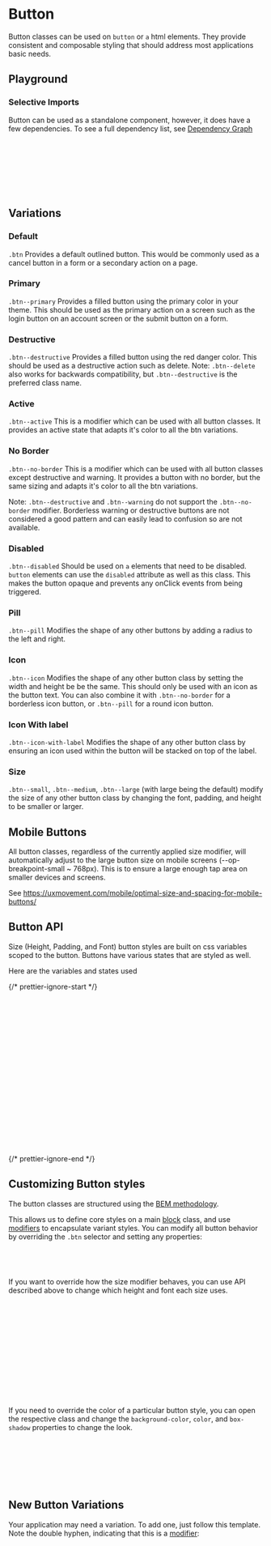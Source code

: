 
<Meta of={ButtonStories} />

# Button

<div
  dangerouslySetInnerHTML={{
    __html: createSourceCodeLink({ link: 'components/button.css' }).outerHTML,
  }}
></div>

Button classes can be used on `button` or `a` html elements. They provide consistent and composable styling that should address most applications basic needs.

## Playground

<Canvas of={ButtonStories.Default} />
<Controls of={ButtonStories.Default} />

### Selective Imports

Button can be used as a standalone component, however, it does have a few dependencies. To see a full dependency list, see [Dependency Graph](?path=/docs/overview-selective-imports--docs#dependencies)

```css
/* Depends on */
@import '@rolemodel/optics/dist/css/core/tokens';
@import '@rolemodel/optics/dist/css/core/base';
@import '@rolemodel/optics/dist/css/components/icon';

/* Component */
@import '@rolemodel/optics/dist/css/components/button';
```

## Variations

### Default

`.btn` Provides a default outlined button. This would be commonly used as a cancel button in a form or a secondary action on a page.

<Canvas of={ButtonStories.Default} />

### Primary

`.btn--primary` Provides a filled button using the primary color in your theme. This should be used as the primary action on a screen such as the login button on an account screen or the submit button on a form.

<Canvas of={ButtonStories.Primary} />

### Destructive

`.btn--destructive` Provides a filled button using the red danger color. This should be used as a destructive action such as delete.
Note: `.btn--delete` also works for backwards compatibility, but `.btn--destructive` is the preferred class name.

<Canvas of={ButtonStories.Destructive} />

### Active

`.btn--active` This is a modifier which can be used with all button classes. It provides an active state that adapts it's color to all the btn variations.

<Canvas of={ButtonStories.Active} />

### No Border

`.btn--no-border` This is a modifier which can be used with all button classes except destructive and warning. It provides a button with no border, but the same sizing and adapts it's color to all the btn variations.

Note: `.btn--destructive` and `.btn--warning` do not support the `.btn--no-border` modifier. Borderless warning or destructive buttons are not considered a good pattern and can easily lead to confusion so are not available.

<Canvas of={ButtonStories.NoBorder} />

### Disabled

`.btn--disabled` Should be used on `a` elements that need to be disabled. `button` elements can use the `disabled` attribute as well as this class. This makes the button opaque and prevents any onClick events from being triggered.

<Canvas of={ButtonStories.Disabled} />

### Pill

`.btn--pill` Modifies the shape of any other buttons by adding a radius to the left and right.

<Canvas of={ButtonStories.Pill} />

### Icon

`.btn--icon` Modifies the shape of any other button class by setting the width and height be be the same. This should only be used with an icon as the button text. You can also combine it with `.btn--no-border` for a borderless icon button, or `.btn--pill` for a round icon button.

<Canvas of={ButtonStories.Icon} />

### Icon With label

`.btn--icon-with-label` Modifies the shape of any other button class by ensuring an icon used within the button will be stacked on top of the label.

<Canvas of={ButtonStories.IconWithLabel} />

### Size

`.btn--small`, `.btn--medium`, `.btn--large` (with large being the default) modify the size of any other button class by changing the font, padding, and height to be smaller or larger.

<Canvas of={ButtonStories.Size} />

## Mobile Buttons

All button classes, regardless of the currently applied size modifier, will automatically adjust to the large button size on mobile screens (--op-breakpoint-small ~ 768px).
This is to ensure a large enough tap area on smaller devices and screens.

See https://uxmovement.com/mobile/optimal-size-and-spacing-for-mobile-buttons/

## Button API

Size (Height, Padding, and Font) button styles are built on css variables scoped to the button.
Buttons have various states that are styled as well.

Here are the variables and states used

{/* prettier-ignore-start */}
```css
/* Variable API */
--_op-btn-height-small
--_op-btn-height-medium
--_op-btn-height-large

--_op-btn-font-small
--_op-btn-font-medium
--_op-btn-font-large

--_op-btn-padding-small
--_op-btn-padding-medium
--_op-btn-padding-large

/* Different states */
.btn {} /* Default behavior */
.btn:not(:disabled, .btn--disabled):hover {} /* Hover behavior  */
.btn.btn--no-border {} /* No Border Modifier  */
.btn.btn--no-border:not(:disabled, .btn--disabled):hover {} /* Hovered No Border Modifier  */
.btn.btn--active {} /* Active Modifier  */
.btn.btn--active:not(:disabled, .btn--disabled):hover {} /* Hovered No Border Modifier  */
```
{/* prettier-ignore-end */}

## Customizing Button styles

<div
  dangerouslySetInnerHTML={{
    __html: createAlert({
      title: 'Important!',
      description: 'These patterns represent how to customize the style of the button for your project.',
    }).outerHTML,
  }}
></div>

The button classes are structured using the [BEM methodology](https://getbem.com/naming).

This allows us to define core styles on a main [block](https://getbem.com/naming/#block) class, and use [modifiers](https://getbem.com/naming/#modifier) to encapsulate variant styles. You can modify all button behavior by overriding the `.btn` selector and setting any properties:

```css
.btn {
  border-radius: 0;
}
```

If you want to override how the size modifier behaves, you can use API described above to change which height and font each size uses.

```css
.btn {
  --_op-btn-height-small: var(--op-space-2x-large);
  --_op-btn-height-medium: var(--op-space-3x-large);
  --_op-btn-height-large: var(--op-space-4x-large);

  --_op-btn-font-small: var(--op-font-4x-large);
  --_op-btn-font-medium: var(--op-font-5x-large);
  --_op-btn-font-large: var(--op-font-6x-large);

  --_op-btn-padding-small: var(--op-space-large);
  --_op-btn-padding-medium: var(--op-space-x-large);
  --_op-btn-padding-large: var(--op-space-2x-large);
}
```

If you need to override the color of a particular button style, you can open the respective class and change the `background-color`, `color`, and `box-shadow` properties to change the look.

```css
/* This will only affect the default button, but not primary, secondary, etc. */
.btn {
  background-color: red;
  color: white;
  box-shadow: red;
}
```

## New Button Variations

<div
  dangerouslySetInnerHTML={{
    __html: createAlert({
      title: 'Important!',
      description: 'These patterns represent how to create new variations of the button for your project.',
    }).outerHTML,
  }}
></div>

Your application may need a variation. To add one, just follow this template. Note the double hyphen, indicating that this is a [modifier](https://getbem.com/naming/#modifier):

```css
.btn--{name} {
  background-color:
  box-shadow:
  color:

  /* Active State */
  &.btn--active {
    background-color:
    box-shadow:
    color:
  }

  /* Hover State */
  &:hover {
    background-color:
    box-shadow:
    color:
  }

  /* Focus State */
  &:focus,
  &:focus-within,
  &:focus-visible {
    box-shadow:
  }

  /* Borderless State */
  &.btn--no-border {
    background-color:
    box-shadow:
    color:

    /* Borderless + Active State. */
    &.btn--active {
      background-color:
      box-shadow:
      color:
    }

    /* Borderless + Hover State */
    &:hover {
      background-color:
      box-shadow:
      color:
    }

    /* Borderless + Focus State */
    &:focus,
    &:focus-within,
    &:focus-visible {
      background-color:
      box-shadow:
      color:
    }
  }
}
```
